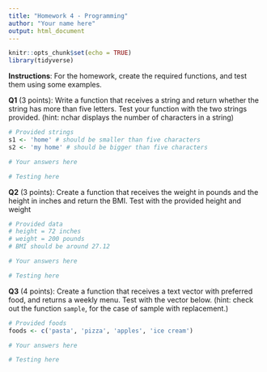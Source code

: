 ```yaml
---
title: "Homework 4 - Programming"
author: "Your name here"
output: html_document
---
```


```r
knitr::opts_chunk$set(echo = TRUE)
library(tidyverse)
```

**Instructions**: For the homework, create the required functions, and test them using some examples.

**Q1** (3 points): Write a function that receives a string and return whether the string has more than five letters. Test your function with the two strings provided. (hint: nchar displays the number of characters in a string)

```r
# Provided strings
s1 <- 'home' # should be smaller than five characters
s2 <- 'my home' # should be bigger than five characters

# Your answers here

# Testing here
```

**Q2** (3 points): Create a function that receives the weight in pounds and the height in inches and return the BMI. Test with the provided height and weight

```r
# Provided data
# height = 72 inches
# weight = 200 pounds
# BMI should be around 27.12

# Your answers here

# Testing here
```

**Q3** (4 points): Create a function that receives a text vector with preferred food, and returns a weekly menu. Test with the vector below. (hint: check out the function `sample`, for the case of sample with replacement.)

```r
# Provided foods
foods <- c('pasta', 'pizza', 'apples', 'ice cream')

# Your answers here

# Testing here
```